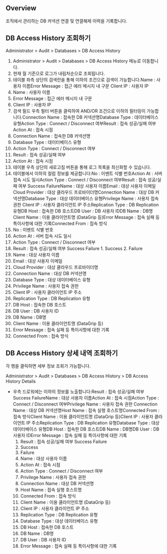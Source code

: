 ## Overview
조직에서 관리하는 DB 커넥션 연결 및 연결해제 이력을 기록합니다.

## DB Access History 조회하기
Administrator > Audit > Databases > DB Access History

1. Administrator > Audit > Databases > DB Access History 메뉴로 이동합니다.
2. 현재 월 기준으로 로그가 내림차순으로 조회됩니다.
3. 테이블 좌측 상단의 검색란을 통해 이하의 조건으로 검색이 가능합니다.Name : 사용자 이름Error Message : 접근 에러 메시지 내 구문 Client IP : 사용자 IP
  1. Name : 사용자 이름
  2. Error Message : 접근 에러 메시지 내 구문
  3. Client IP : 사용자 IP
4. 검색 필드 우측 필터 버튼을 클릭하여 AND/OR 조건으로 이하의 필터링이 가능합니다.Connection Name : 접속한 DB 커넥션명Database Type : 데이터베이스 유형Action Type : Connect / Disconnect 여부Result : 접속 성공/실패 여부Action At : 접속 시점
  1. Connection Name : 접속한 DB 커넥션명
  2. Database Type : 데이터베이스 유형
  3. Action Type : Connect / Disconnect 여부
  4. Result : 접속 성공/실패 여부
  5. Action At : 접속 시점
5. 테이블 우측 상단의 새로고침 버튼을 통해 로그 목록을 최신화할 수 있습니다.
6. 테이블에서 이하의 컬럼 정보를 제공합니다:No : 이벤트 식별 번호Action At : 서버 접속 시도 일시Action Type : Connect / Disconnect 여부Result : 접속 성공/실패 여부 Success FailureName : 대상 사용자 이름Email : 대상 사용자 이메일Cloud Provider : 대상 클라우드 프로바이더명Connection Name : 대상 DB 커넥션명Database Type : 대상 데이터베이스 유형Privilege Name : 사용자 접속 권한 Client IP : 사용자 클라이언트 IP 주소Replication Type : DB Replication 유형DB Host : 접속한 DB 호스트DB User : DB 사용자 IDDB Name : DB명Client Name : 이용 클라이언트명 (DataGrip 등)Error Message : 접속 실패 등 특이사항에 대한 기록Connected From : 접속 방식
  1. No : 이벤트 식별 번호
  2. Action At : 서버 접속 시도 일시
  3. Action Type : Connect / Disconnect 여부
  4. Result : 접속 성공/실패 여부 Success Failure
    1. Success
    2. Failure
  5. Name : 대상 사용자 이름
  6. Email : 대상 사용자 이메일
  7. Cloud Provider : 대상 클라우드 프로바이더명
  8. Connection Name : 대상 DB 커넥션명
  9. Database Type : 대상 데이터베이스 유형
  10. Privilege Name : 사용자 접속 권한
  11. Client IP : 사용자 클라이언트 IP 주소
  12. Replication Type : DB Replication 유형
  13. DB Host : 접속한 DB 호스트
  14. DB User : DB 사용자 ID
  15. DB Name : DB명
  16. Client Name : 이용 클라이언트명 (DataGrip 등)
  17. Error Message : 접속 실패 등 특이사항에 대한 기록
  18. Connected From : 접속 방식

## DB Access History 상세 내역 조회하기
각 행을 클릭하면 세부 정보 조회가 가능합니다.

Administrator > Audit > Databases > DB Access History > DB Access History Details

* 우측 드로워에는 이하의 정보를 노출합니다:Result : 접속 성공/실패 여부 Success FailureName : 대상 사용자 이름Action At : 접속 시점Action Type : Connect / Disconnect 여부Privilege Name : 사용자 접속 권한 Connection Name : 대상 DB 커넥션명Host Name : 접속 실행 호스트명Connected From : 접속 방식Client Name : 이용 클라이언트명 (DataGrip 등)Client IP : 사용자 클라이언트 IP 주소Replication Type : DB Replication 유형Database Type : 대상 데이터베이스 유형DB Host : 접속한 DB 호스트DB Name : DB명DB User : DB 사용자 IDError Message : 접속 실패 등 특이사항에 대한 기록
  1. Result : 접속 성공/실패 여부 Success Failure
    1. Success
    2. Failure
  2. Name : 대상 사용자 이름
  3. Action At : 접속 시점
  4. Action Type : Connect / Disconnect 여부
  5. Privilege Name : 사용자 접속 권한
  6. Connection Name : 대상 DB 커넥션명
  7. Host Name : 접속 실행 호스트명
  8. Connected From : 접속 방식
  9. Client Name : 이용 클라이언트명 (DataGrip 등)
  10. Client IP : 사용자 클라이언트 IP 주소
  11. Replication Type : DB Replication 유형
  12. Database Type : 대상 데이터베이스 유형
  13. DB Host : 접속한 DB 호스트
  14. DB Name : DB명
  15. DB User : DB 사용자 ID
  16. Error Message : 접속 실패 등 특이사항에 대한 기록
